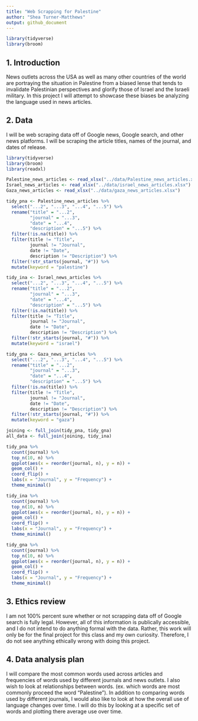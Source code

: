 ```yaml
---
title: "Web Scrapping for Palestine"
author: "Shea Turner-Matthews"
output: github_document
---
```


```r
library(tidyverse)
library(broom)
```

## 1. Introduction

News outlets across the USA as well as many other countries of the world are portraying the situation in Palestine from a biased lense that tends to invalidate Palestinian perspectives and glorify those of Israel and the Israeli military. In this project I will attempt to showcase these biases be analyzing the language used in news articles.

## 2. Data

I will be web scraping data off of Google news, Google search, and other news platforms. I will be scraping the article titles, names of the journal, and dates of release. 

```r
library(tidyverse)
library(broom)
library(readxl)
```

```r
Palestine_news_articles <- read_xlsx("../data/Palestine_news_articles.xlsx")
Israel_news_articles <- read_xlsx("../data/israel_news_articles.xlsx")
Gaza_news_articles <- read_xlsx("../data/gaza_news_articles.xlsx")
```


```r
tidy_pna <- Palestine_news_articles %>% 
  select("...2", "...3", "...4", "...5") %>% 
  rename("title" = "...2",
         "journal" = "...3",
         "date" = "...4",
         "description" = "...5") %>% 
  filter(!is.na(title)) %>% 
  filter(title != "Title",
         journal != "Journal",
         date != "Date",
         description != "Description") %>% 
  filter(!str_starts(journal, "#")) %>% 
  mutate(keyword = "palestine")
```

```r
tidy_ina <- Israel_news_articles %>% 
  select("...2", "...3", "...4", "...5") %>% 
  rename("title" = "...2",
         "journal" = "...3",
         "date" = "...4",
         "description" = "...5") %>% 
  filter(!is.na(title)) %>% 
  filter(title != "Title",
         journal != "Journal",
         date != "Date",
         description != "Description") %>% 
  filter(!str_starts(journal, "#")) %>% 
  mutate(keyword = "israel")
```

```r
tidy_gna <- Gaza_news_articles %>% 
  select("...2", "...3", "...4", "...5") %>% 
  rename("title" = "...2",
         "journal" = "...3",
         "date" = "...4",
         "description" = "...5") %>% 
  filter(!is.na(title)) %>% 
  filter(title != "Title",
         journal != "Journal",
         date != "Date",
         description != "Description") %>% 
  filter(!str_starts(journal, "#")) %>% 
  mutate(keyword = "gaza")
```

```r
joining <- full_join(tidy_pna, tidy_gna)
all_data <- full_join(joining, tidy_ina)
```


```r
tidy_pna %>%
  count(journal) %>%
  top_n(10, n) %>%
  ggplot(aes(x = reorder(journal, n), y = n)) +
  geom_col() +
  coord_flip() +
  labs(x = "Journal", y = "Frequency") +
  theme_minimal()

tidy_ina %>%
  count(journal) %>%
  top_n(10, n) %>%
  ggplot(aes(x = reorder(journal, n), y = n)) +
  geom_col() +
  coord_flip() +
  labs(x = "Journal", y = "Frequency") +
  theme_minimal()

tidy_gna %>%
  count(journal) %>%
  top_n(10, n) %>%
  ggplot(aes(x = reorder(journal, n), y = n)) +
  geom_col() +
  coord_flip() +
  labs(x = "Journal", y = "Frequency") +
  theme_minimal()
```

## 3. Ethics review

I am not 100% percent sure whether or not scrapping data off of Google search is fully legal. However, all of this information is publically accessible, and I do not intend to do anything formal with the data. Rather, this work will only be for the final project for this class and my own curiosity. Therefore, I do not see anything ethically wrong with doing this project.

## 4. Data analysis plan

I will compare the most common words used across articles and frequencies of words used by different journals and news outlets. I also wish to look at relationships between words. (ex. which words are most commonly proceed the word "Palestine"). In addition to comparing words used by different journals, I would also like to look at how the overall use of language changes over time. I will do this by looking at a specific set of words and plotting there average use over time. 

